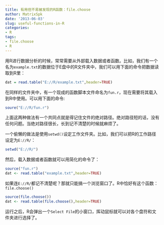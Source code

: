 ```yaml
---
title: 有用但不易被发现的R函数：file.choose
author: MatrixSpk
date: '2013-06-03'
slug: useful-functions-in-R
categories:
- R
tags:
- file.choose
- R
---
```

用R进行数据分析的时候，常常需要从外部载入数据或者函数。比如，我们有一个名为`example.txt`的数据位于E盘中的R文件夹中，我们可以用下面的命令把数据读取到R里：

```R
dat = read.table("E://R/example.txt",header=TRUE)
```

在同样的文件夹中，有一个现成的函数脚本文件命名为`fun.r`，现在需要将其载入到R中使用。可以用下面的命令:

```R
soure("E://R/fun.r")
```

上面这两种做法有一个共同点就是得记住文件的绝对路径。绝对路径短的话，没有任何问题。当绝对路径很长，长到记不清楚的时候就麻烦了。

一个偷懒的做法是使用`setwd()`设定工作文件夹。比如，我们可以把R的工作路径设定为`E://R/`：

```R
setwd("E://R/")
```

然后，载入数据或者函数就可以用简化的命令了：

```R
source("fun.r")
dat <- read.table("example.txt",header=TRUE)
```

如果连`E://R/`都记不清楚呢？那就只能搞一个浏览窗口了。R中恰好有这个函数：`file.choose()`

```R
source(file.choose())
dat <- read.table(file.choose(),header=TRUE)
```

运行之后，R会弹出一个`Select File`的小窗口，挥动鼠标就可以对各个盘符和文件夹进行选择了。